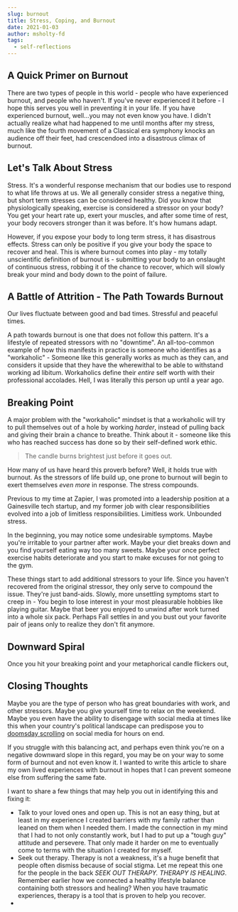 ```yaml
---
slug: burnout
title: Stress, Coping, and Burnout
date: 2021-01-03
author: msholty-fd
tags:
  - self-reflections
---
```


## A Quick Primer on Burnout

There are two types of people in this world - people who have experienced burnout, and people who haven't. If you've never experienced it before - I hope this serves you well in preventing it in your life. If you have experienced burnout, well...you may not even know you have. I didn't actually realize what had happened to me until months after my stress, much like the fourth movement of a Classical era symphony knocks an audience off their feet, had crescendoed into a disastrous climax of burnout.

## Let's Talk About Stress

Stress. It's a wonderful response mechanism that our bodies use to respond to what life throws at us. We all generally consider stress a negative thing, but short term stresses can be considered healthy. Did you know that physiologically speaking, exercise is considered a stressor on your body? You get your heart rate up, exert your muscles, and after some time of rest, your body recovers stronger than it was before. It's how humans adapt.

However, if you expose your body to long term stress, it has disastrous effects. Stress can only be positive if you give your body the space to recover and heal. This is where burnout comes into play - my totally unscientific definition of burnout is - submitting your body to an onslaught of continuous stress, robbing it of the chance to recover, which will slowly break your mind and body down to the point of failure.

## A Battle of Attrition - The Path Towards Burnout

Our lives fluctuate between good and bad times. Stressful and peaceful times.

A path towards burnout is one that does not follow this pattern. It's a lifestyle of repeated stressors with no "downtime". An all-too-common example of how this manifests in practice is someone who identifies as a "workaholic" - Someone like this generally works as much as they can, and considers it upside that they have the wherewithal to be able to withstand working ad libitum. Workaholics define their _entire_ self worth with their professional accolades. Hell, I was literally this person up until a year ago.

## Breaking Point

A major problem with the "workaholic" mindset is that a workaholic will try to pull themselves out of a hole by working _harder_, instead of pulling back and giving their brain a chance to breathe. Think about it - someone like this who has reached success has done so by their self-defined work ethic.

> The candle burns brightest just before it goes out.

How many of us have heard this proverb before? Well, it holds true with burnout. As the stressors of life build up, one prone to burnout will begin to exert themselves _even more_ in response. The stress compounds.

Previous to my time at Zapier, I was promoted into a leadership position at a Gainesville tech startup, and my former job with clear responsibilities evolved into a job of limitless responsibilities. Limitless work. Unbounded stress.

In the beginning, you may notice some undesirable symptoms. Maybe you're irritable to your partner after work. Maybe your diet breaks down and you find yourself eating way too many sweets. Maybe your once perfect exercise habits deteriorate and you start to make excuses for not going to the gym.

These things start to add additional stressors to your life. Since you haven't recovered from the original stressor, they only serve to compound the issue. They're just band-aids. Slowly, more unsettling symptoms start to creep in - You begin to lose interest in your most pleasurable hobbies like playing guitar. Maybe that beer you enjoyed to unwind after work turned into a whole six pack. Perhaps Fall settles in and you bust out your favorite pair of jeans only to realize they don't fit anymore.

## Downward Spiral

Once you hit your breaking point and your metaphorical candle flickers out,

## Closing Thoughts

Maybe you are the type of person who has great boundaries with work, and other stressors. Maybe you give yourself time to relax on the weekend. Maybe you even have the ability to disengage with social media at times like this when your country's political landscape can predispose you to [doomsday scrolling](https://www.wired.com/story/stop-doomscrolling/) on social media for hours on end.

If you struggle with this balancing act, and perhaps even think you're on a negative downward slope in this regard, you may be on your way to some form of burnout and not even know it. I wanted to write this article to share my own lived experiences with burnout in hopes that I can prevent someone else from suffering the same fate.

I want to share a few things that may help you out in identifying this and fixing it:

- Talk to your loved ones and open up. This is not an easy thing, but at least in my experience I created barriers with my family rather than leaned on them when I needed them. I made the connection in my mind that I had to not only constantly work, but I had to put up a "tough guy" attitude and persevere. That only made it harder on me to eventually come to terms with the situation I created for myself.
- Seek out therapy. Therapy is not a weakness, it's a huge benefit that people often dismiss because of social stigma. Let me repeat this one for the people in the back _SEEK OUT THERAPY. THERAPY IS HEALING_. Remember earlier how we connected a healthy lifestyle balance containing both stressors and healing? When you have traumatic experiences, therapy is a tool that is proven to help you recover.
-
